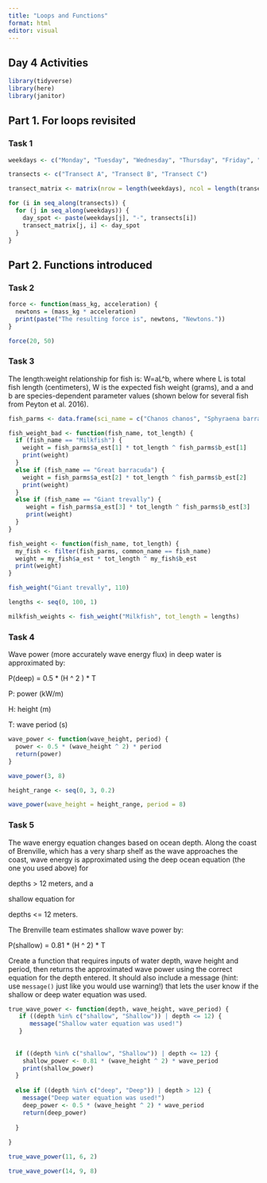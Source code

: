 ```yaml
---
title: "Loops and Functions"
format: html
editor: visual
---
```


## Day 4 Activities

```r
library(tidyverse)
library(here)
library(janitor)
```

## Part 1. For loops revisited

### Task 1

```r
weekdays <- c("Monday", "Tuesday", "Wednesday", "Thursday", "Friday", "Saturday", "Sunday")

transects <- c("Transect A", "Transect B", "Transect C")
```

```r

transect_matrix <- matrix(nrow = length(weekdays), ncol = length(transects))

for (i in seq_along(transects)) {
  for (j in seq_along(weekdays)) {
    day_spot <- paste(weekdays[j], "-", transects[i])
    transect_matrix[j, i] <- day_spot
  }
}
```

## Part 2. Functions introduced

### Task 2

```r
force <- function(mass_kg, acceleration) {
  newtons = (mass_kg * acceleration)
  print(paste("The resulting force is", newtons, "Newtons."))
}
```

```r
force(20, 50)
```

### Task 3

The length:weight relationship for fish is: W=aL\^b, where where L is total fish length (centimeters), W is the expected fish weight (grams), and a and b are species-dependent parameter values (shown below for several fish from Peyton et al. 2016).

```r
fish_parms <- data.frame(sci_name = c("Chanos chanos", "Sphyraena barracuda", "Caranx ignobilis"), common_name = c("Milkfish", "Great barracuda", "Giant trevally"), a_est = c(0.0905, 0.0181, 0.0353), b_est = c(2.52, 3.27, 3.05))
```

```r
fish_weight_bad <- function(fish_name, tot_length) {
  if (fish_name == "Milkfish") {
    weight = fish_parms$a_est[1] * tot_length ^ fish_parms$b_est[1]
    print(weight)
  }
  else if (fish_name == "Great barracuda") {
    weight = fish_parms$a_est[2] * tot_length ^ fish_parms$b_est[2]
    print(weight)
  }
  else if (fish_name == "Giant trevally") {
     weight = fish_parms$a_est[3] * tot_length ^ fish_parms$b_est[3]
     print(weight)
  }
}
```

```r
fish_weight <- function(fish_name, tot_length) {
  my_fish <- filter(fish_parms, common_name == fish_name)
  weight = my_fish$a_est * tot_length ^ my_fish$b_est
  print(weight)
}
```

```r
fish_weight("Giant trevally", 110)
```

```r
lengths <- seq(0, 100, 1)

milkfish_weights <- fish_weight("Milkfish", tot_length = lengths)
```

### Task 4

Wave power (more accurately wave energy flux) in deep water is approximated by:

P(deep) = 0.5 \* (H \^ 2 ) \* T

P: power (kW/m)

H: height (m)

T: wave period (s)

```r
wave_power <- function(wave_height, period) {
  power <- 0.5 * (wave_height ^ 2) * period
  return(power)
}
```

```r
wave_power(3, 8)
```

```r
height_range <- seq(0, 3, 0.2)

wave_power(wave_height = height_range, period = 8)
```

### Task 5

The wave energy equation changes based on ocean depth. Along the coast of Brenville, which has a very sharp shelf as the wave approaches the coast, wave energy is approximated using the deep ocean equation (the one you used above) for

depths \> 12 meters, and a

shallow equation for

depths \<= 12 meters.

The Brenville team estimates shallow wave power by:

P(shallow) = 0.81 \* (H \^ 2) \* T

Create a function that requires inputs of water depth, wave height and period, then returns the approximated wave power using the correct equation for the depth entered. It should also include a message (hint: use `message()` just like you would use warning!) that lets the user know if the shallow or deep water equation was used.

```r
true_wave_power <- function(depth, wave_height, wave_period) {
   if ((depth %in% c("shallow", "Shallow")) | depth <= 12) {
      message("Shallow water equation was used!")
   }
     
     
  if ((depth %in% c("shallow", "Shallow")) | depth <= 12) {
    shallow_power <- 0.81 * (wave_height ^ 2) * wave_period
    print(shallow_power)
  }
  
  else if ((depth %in% c("deep", "Deep")) | depth > 12) {
    message("Deep water equation was used!")
    deep_power <- 0.5 * (wave_height ^ 2) * wave_period
    return(deep_power)
     
  }
    
}
```

```r
true_wave_power(11, 6, 2)
```

```r
true_wave_power(14, 9, 8)
```
